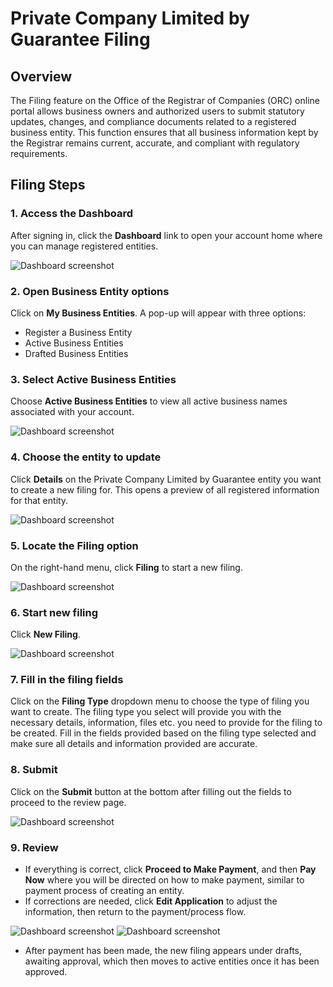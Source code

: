 # Private Company Limited by Guarantee Filing

## Overview
The Filing feature on the Office of the Registrar of Companies (ORC) online portal allows business owners and authorized users to submit statutory updates, changes, and compliance documents related to a registered business entity. This function ensures that all business information kept by the Registrar remains current, accurate, and compliant with regulatory requirements.

## Filing Steps 
 
### 1. Access the Dashboard

After signing in, click the **Dashboard** link to open your account home where you can manage registered entities.

![Dashboard screenshot](/change1.png)

### 2. Open Business Entity options

Click on **My Business Entities**. A pop-up will appear with three options:

- Register a Business Entity
- Active Business Entities
- Drafted Business Entities

### 3. Select Active Business Entities

Choose **Active Business Entities** to view all active business names associated with your account.

![Dashboard screenshot](/change2.png)

### 4. Choose the entity to update

Click **Details** on the Private Company Limited by Guarantee entity you want to create a new filing for. This opens a preview of all registered information for that entity.

![Dashboard screenshot](/lbgfiling1.png) 

### 5. Locate the **Filing** option

On the right-hand menu, click **Filing** to start a new filing.

![Dashboard screenshot](/lbgfiling2.png)

### 6. Start new filing

Click **New Filing**. 

![Dashboard screenshot](/lbgfiling3.png)

### 7. Fill in the filing fields

Click on the **Filing Type** dropdown menu to choose the type of filing you want to create.
The filing type you select will provide you with the necessary details, information, files etc. you need to provide for the filing to be created.
Fill in the fields provided based on the filing type selected and make sure all details and information provided are accurate.

### 8. Submit

Click on the **Submit** button at the bottom after filling out the fields to proceed to the review page.

![Dashboard screenshot](/lbgfiling4.png)

### 9. Review

- If everything is correct, click **Proceed to Make Payment**, and then **Pay Now** where you will be directed on how to make payment, similar to payment process of creating an entity.
- If corrections are needed, click **Edit Application** to adjust the information, then return to the payment/process flow.

![Dashboard screenshot](/lbgfiling5.png)
![Dashboard screenshot](/lbgfiling6.png)

- After payment has been made, the new filing appears under drafts, awaiting approval, which then moves to active entities once it has been approved.
